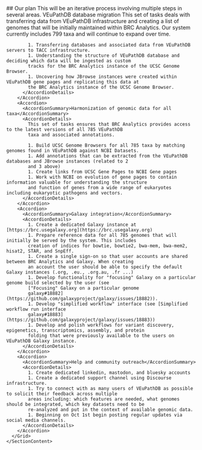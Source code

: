 <Section border>
  <SectionLayout paired>
    <SectionHeadline paired>
      ## Our plan
      <SubHeadline>
        This will be an iterative process involving multiple steps in several
        areas.
      </SubHeadline>
    </SectionHeadline>
    <SectionContent paired>
      <Grid gridSx={{ gap: 4 }}>
        <Accordion>
          <AccordionSummary>VEuPathDB database migration</AccordionSummary>
          <AccordionDetails>
            This set of tasks deals with transferring data from VEuPathDB
            infrastructure and creating a list of genomes that will be initially
            maintained within BRC Analytics. Our system currently includes 799 taxa
            and will continue to expand over time.

            1. Transferring databases and associated data from VEuPathDB servers to TACC infrastructure.
            1. Understanding the structure of VEuPathDB database and deciding which data will be ingested as custom
            tracks for the BRC Analytics instance of the UCSC Genome Browser.
            1. Uncovering how JBrowse instances were created within VEuPathDB gene pages and replicating this data at
            the BRC Analytics instance of the UCSC Genome Browser.
          </AccordionDetails>
        </Accordion>
        <Accordion>
          <AccordionSummary>Harmonization of genomic data for all taxa</AccordionSummary>
          <AccordionDetails>
            This set of tasks ensures that BRC Analytics provides access to the latest versions of all 785 VEuPathDB
            taxa and associated annotations.

            1. Build UCSC Genome Browsers for all 785 taxa by matching genomes found in VEuPathDB against NCBI Datasets.
            1. Add annotations that can be extracted from the VEuPathDB databases and JBrowse instances (related to 2
            and 3 above)
            1. Create links from UCSC Gene Pages to NCBI Gene pages
            1. Work with NCBI on evolution of gene pages to contain information valuable for understanding the structure
            and function of genes from a wide range of eukaryotes including eukaryotic pathogens and vectors.
          </AccordionDetails>
        </Accordion>
        <Accordion>
          <AccordionSummary>Galaxy integration</AccordionSummary>
          <AccordionDetails>
            1. Create a dedicated Galaxy instance at [https://brc.usegalaxy.org](https://brc.usegalaxy.org)
            1. Prepare reference data for all 785 genomes that will initially be served by the system. This includes
            creation of indices for bowtie, bowtie2, bwa-mem, bwa-mem2, hisat2, STAR, and SnpEff.
            1. Create a single sign-on so that user accounts are shared between BRC Analytics and Galaxy. When creating
            an account the user should be able to specify the default Galaxy instances (.org, .eu., .org.au, .fr ...)
            1. Develop functionality for "focusing" Galaxy on a particular genome build selected by the user (see
            ["Focusing" Galaxy on a particular genome
            galaxy#18882](https://github.com/galaxyproject/galaxy/issues/18882)).
            1. Develop "simplified workflow" interface (see [Simplified workflow run interface
            galaxy#18883](https://github.com/galaxyproject/galaxy/issues/18883))
            1. Develop and polish workflows for variant discovery, epigenetics, transcriptomics, assembly, and protein
            folding that were previously available to the users on VEuPathDB Galaxy instance.
          </AccordionDetails>
        </Accordion>
        <Accordion>
          <AccordionSummary>Help and community outreach</AccordionSummary>
          <AccordionDetails>
            1. Create dedicated linkedin, mastodon, and bluesky accounts
            1. Create a dedicated support channel using Discourse infrastructure.
            1. Try to connect with as many users of VEuPathDB as possible to solicit their feedback across multiple
            areas including: which features are needed, what genomes should be integrated, which key datasets need to be
            re-analyzed and put in the context of available genomic data.
            1. Beginning on Oct 1st begin posting regular updates via social media channels.
          </AccordionDetails>
        </Accordion>
      </Grid>
    </SectionContent>

  </SectionLayout>
</Section>
